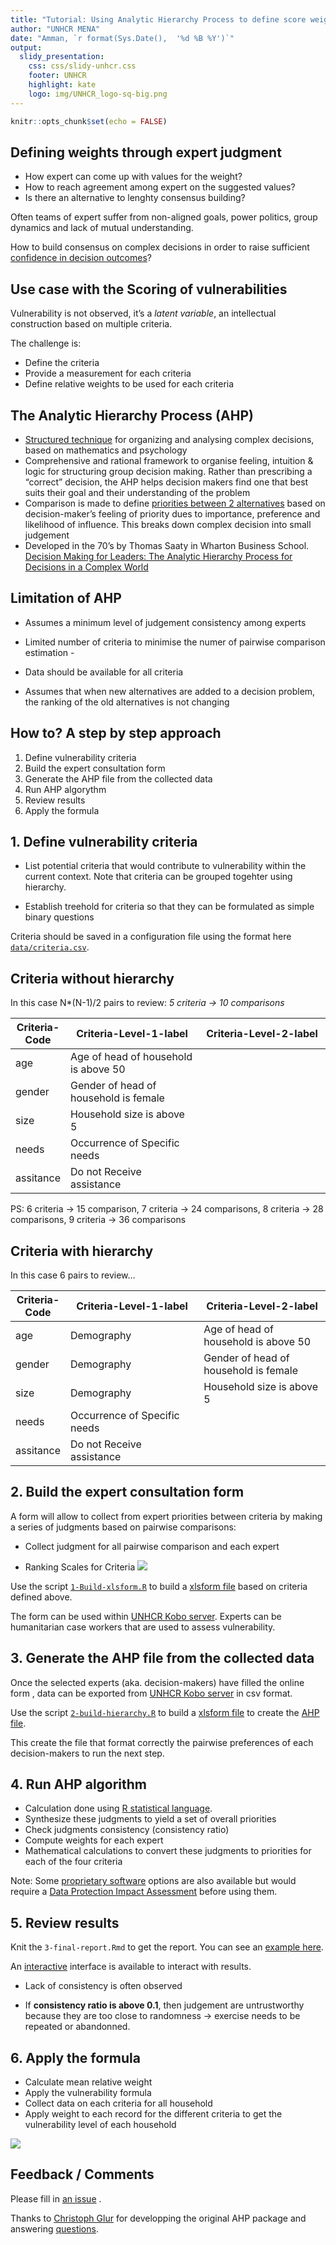```yaml
---
title: "Tutorial: Using Analytic Hierarchy Process to define score weights"
author: "UNHCR MENA"
date: "Amman, `r format(Sys.Date(),  '%d %B %Y')`"
output: 
  slidy_presentation: 
    css: css/slidy-unhcr.css
    footer: UNHCR
    highlight: kate
    logo: img/UNHCR_logo-sq-big.png
---
```


```r
knitr::opts_chunk$set(echo = FALSE)
```


## Defining weights through expert judgment 
- How expert can come up with values for the weight? 
- How to reach agreement among expert on the suggested values? 
- Is there an alternative to lenghty consensus building? 

Often teams of expert suffer from non-aligned goals, power politics, group dynamics and lack of mutual understanding.

How to build consensus on complex decisions in order to raise sufficient [confidence in decision outcomes](https://www.youtube.com/watch?v=WRKfl4owWKc)?

## Use case with the Scoring of vulnerabilities 

Vulnerability is not observed, it's a _latent variable_, an intellectual construction based on multiple criteria. 

The challenge is: 

- Define the criteria
- Provide a measurement for each criteria
- Define relative weights to be used for each criteria 

## The Analytic Hierarchy Process (AHP)
- [Structured technique](https://en.wikipedia.org/wiki/Analytic_hierarchy_process) for organizing and analysing complex decisions, based on mathematics and psychology 
- Comprehensive and rational framework to organise feeling, intuition & logic for structuring group decision making. Rather than prescribing a "correct" decision, the AHP helps decision makers find one that best suits their goal and their understanding of the problem 
- Comparison is made to define [priorities between 2 alternatives](http://people.revoledu.com/kardi/tutorial/AHP/Priority%20Vector.htm) based on decision-maker’s feeling of priority dues to importance, preference and likelihood of influence. This breaks down complex decision into small judgement 
- Developed in the 70’s by Thomas Saaty in Wharton Business School. [Decision Making for Leaders: The Analytic Hierarchy Process for Decisions in a Complex World](https://books.google.jo/books?id=c8KqSWPFwIUC&lpg=PA1&dq=inauthor%3A%22Thomas%20L.%20Saaty%22&pg=PA1#v=onepage&q&f=false)

## Limitation of AHP 

- Assumes a minimum level of judgement consistency among experts

- Limited number of criteria to minimise the numer of pairwise comparison estimation -  

- Data should be available for all criteria

- Assumes that when new alternatives are added to a decision problem, the ranking of the old alternatives is not changing 


## How to? A step by step approach

1. Define vulnerability criteria
2. Build the expert consultation form
3. Generate the AHP file from the collected data
4. Run AHP algorythm
5. Review results
6. Apply the formula



## 1. Define vulnerability criteria

- List potential criteria that would contribute to vulnerability within the current context. Note that criteria can be grouped togehter using hierarchy. 

- Establish treehold for criteria so that they can be formulated as simple binary questions

Criteria should be saved in a configuration file using the format here [```data/criteria.csv```](https://github.com/unhcr-mena/analytic-hierarchy-process/blob/gh-pages/data/criteria.csv).

## Criteria without hierarchy

In this case N*(N-1)/2 pairs to review: _5 criteria -> 10 comparisons_ 

__Criteria-Code__ | __Criteria-Level-1-label__                 | __Criteria-Level-2-label__
------------- | ---------------------------------------| -------------------------------------
age           | Age of head of household is above 50   |
gender        | Gender of head of household is female  |
size          | Household size is above 5              |
needs         | Occurrence of Specific needs           |
assitance     | Do not Receive assistance              |

PS: 6 criteria -> 15 comparison, 7 criteria -> 24 comparisons, 8 criteria -> 28 comparisons, 9 criteria -> 36 comparisons

## Criteria with hierarchy

In this case 6 pairs to review... 

__Criteria-Code__ | __Criteria-Level-1-label__                 | __Criteria-Level-2-label__
------------- | ---------------------------------------| -------------------------------------
age           |  Demography                            |Age of head of household is above 50 
gender        |  Demography                            |Gender of head of household is female
size          |  Demography                            |Household size is above 5 
needs         | Occurrence of Specific needs           |
assitance     | Do not Receive assistance              |

## 2. Build the expert consultation form

A form will allow to collect from expert priorities between criteria by making a series of judgments based on pairwise comparisons:  

- Collect judgment for all pairwise comparison and each expert 

- Ranking Scales for Criteria
![](graphics/importance.png)

Use the script [```1-Build-xlsform.R```](https://github.com/unhcr-mena/analytic-hierarchy-process/blob/gh-pages/code/1-Build-xlsform.R) to build a [xlsform file](http://xlsform.org) based on criteria defined above.

The form can be used within [UNHCR Kobo server](httpp://kobo.unhcr.org). Experts can be humanitarian case workers that are used to assess vulnerability. 

## 3. Generate the AHP file from the collected data

Once the selected experts (aka. decision-makers) have filled the online form , data can be exported from [UNHCR Kobo server](httpp://kobo.unhcr.org) in csv format.

Use the script [```2-build-hierarchy.R```](https://github.com/unhcr-mena/analytic-hierarchy-process/blob/gh-pages/code/2-build-hierarchy.R) to build a [xlsform file](http://xlsform.org) to create the [AHP file](https://cran.r-project.org/web/packages/ahp/vignettes/file-format.html).

This create the file that format correctly the pairwise preferences of each decision-makers to run the next step.


## 4.  Run AHP algorithm
- Calculation done using [R statistical language](https://rpubs.com/gluc/ahp). 
- Synthesize these judgments to yield a set of overall priorities
- Check judgments consistency (consistency ratio)
- Compute weights for each expert
- Mathematical calculations to convert these judgments to priorities for each of the four criteria

Note: Some [proprietary software](https://en.slideshare.net/TransparentChoice/presentations) options are also available but would require a [Data Protection Impact Assessment](http://www.refworld.org/pdfid/55643c1d4.pdf#page=28) before using them.

## 5. Review results

Knit the ```3-final-report.Rmd``` to get the report. You can see an [example here](code/3-final-report.html).

An [interactive](https://shinyus.ipub.com/ahp/inst/gui/shiny/) interface is available to interact with results.



- Lack of consistency is often observed 

- If __consistency ratio is above 0.1__, then judgement are untrustworthy because they are too close to randomness -> exercise needs to be repeated or abandonned.

## 6. Apply the formula
- Calculate mean relative weight
- Apply the vulnerability formula
- Collect data on each criteria for all household
- Apply weight to each record for the different criteria to get the vulnerability level of each household 

![](graphics/score.jpg)
 
## Feedback / Comments
 
Please fill in [an issue](https://github.com/unhcr-mena/analytic-hierarchy-process/issues) .

Thanks to [Christoph Glur](https://github.com/gluc/) for developping the original AHP package and answering [questions](https://github.com/gluc/ahp/issues/17).


